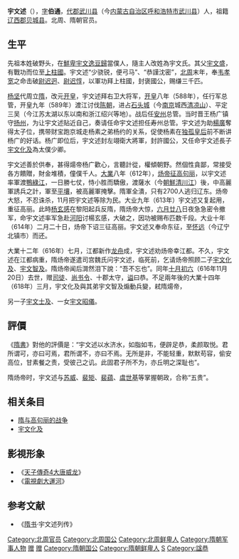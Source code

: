 '''宇文述'''（{{bd|546年||616年|11月20日|catIdx=Y}}），[[表字|字]]'''伯通'''，[[代郡|代郡]][[武川县|武川县]]（今[[内蒙古自治区|内蒙古自治区]][[呼和浩特市|呼和浩特市]][[武川县|武川县]]）人，祖籍[[辽西郡|辽西郡]][[贝城县|贝城县]]。北周、隋朝官员。

==生平==
先祖本姓破野头，在[[鮮卑|鮮卑]][[宇文逸豆歸|宇文逸豆歸]]當僕人，隨主人改姓為宇文氏。其父[[宇文盛_(忠城郡公)|宇文盛]]，有戰功而位至[[上柱國|上柱國]]。宇文述“少骁锐，便弓马”、“恭謹沈密”，[[北周|北周]]末年，奉[[韦孝宽|韦孝宽]]之命击破[[尉迟迥|尉迟迥]]、[[尉迟惇|尉迟惇]]，以軍功拜上柱國，封褒國公，赐缣三千匹。

[[杨坚|杨坚]]代周立[[隋朝|隋]]，改元[[开皇|开皇]]，宇文述拜右卫大将军，[[开皇|开皇]]八年（588年），任行军总管，开皇九年（589年）渡江讨伐[[陈朝|陈朝]]，进占[[石头城|石头城]]（今[[南京|南京]]城西[[清凉山|清凉山]]）、平定三吴（今江苏太湖以东以南和浙江绍兴等地）。战后任[[安州|安州]]总管。当时晋王杨广镇守[[扬州_(古代)|扬州]]，为让宇文述贴近自己，奏请任命宇文述担任寿州总管。宇文述为助[[楊廣|楊廣]]奪得太子位，携带财宝跑京城走杨素之弟杨约的关系，促使杨素在[[独孤皇后|独孤皇后]]前不断讲杨广的好话。杨广即位后，宇文述封左翊衛大將軍，封許國公，又任命宇文述長子[[宇文化及|宇文化及]]為太僕少卿。

宇文述善於供奉，甚得煬帝杨广歡心，言聽計從，權傾朝野。然個性貪鄙，常接受各方饋贈，財金堆積，僮僕千人。[[大业_(年号)|大業]]八年（612年），[[隋与高句丽的战争|炀帝征高句丽]]，以宇文述率軍渡[[鴨綠江|鴨綠江]]，一日勝七仗，恃小胜而驕傲，渡薩水（今[[朝鮮|朝鮮]][[清川江|清川江]]）後，中高麗軍誘兵之計，軍至[[平壤|平壤]]，被高麗軍掩擊。隋軍全潰，只有2700人逃归辽东。炀帝大怒，不忍诛杀，11月把宇文述等除为民。大业九年（613年）宇文述又复起用，重征高丽。此時[[杨玄感|杨玄感]]在黎阳起兵反隋，隋炀帝大惊，[[六月廿八|六月廿八]]日夜急急密令撤军，命宇文述率军急赴[[河阳|河阳]]讨楊玄感，大破之，因功被赐布匹数千段。大业十年（614年）二月二十日，炀帝下诏三征高丽。宇文述又奉命东征，至[[怀远|怀远]]（今辽宁北镇市）而还。

大業十二年（616年）七月，江都新作[[龙舟|龙舟]]成，宇文述劝炀帝幸江都。不久，宇文述在江都病重，隋炀帝遂遣司宫魏氏问宇文述，临死前，乞请炀帝照顾二子[[宇文化及|宇文化及]]、[[宇文智及|宇文智及]]。隋炀帝闻后潸然泪下說：“吾不忘也”。同年[[十月初六|十月初六]]（616年11月20日）去世，赠[[司徒|司徒]]、[[尚书令|尚书令]]、十郡太守，[[谥号|谥]]曰恭。不足兩年後的大業十四年（618年）三月，宇文化及與其弟宇文智及煽動兵變，弒隋煬帝，

另一子[[宇文士及|宇文士及]]、一女[[宇文昭儀|宇文昭儀]]。

==評價==
《[[隋書|隋書]]》對他的評價是：“宇文述以水济水，如脂如韦，便辟足恭，柔颜取悦。君所谓可，亦曰可焉，君所谓不，亦曰不焉。无所是非，不能轻重，默默苟容，偷安高位，甘素餐之责，受彼己之讥。此固君子所不为，亦丘明之深耻也”。

隋炀帝时，宇文述与[[苏威|苏威]]、[[裴矩|裴矩]]、[[裴蕴|裴蕴]]、[[虞世基|虞世基]]等掌握朝政，合称“五贵”。

==相关条目==
*[[隋与高句丽的战争|隋与高句丽的战争]]
*[[宇文化及|宇文化及]]
==影視形象==
*《[[天子傳奇#天子傳奇4大唐威龙|天子傳奇4大唐威龙]]》
*《[[大運河_(電視劇)|電視劇大運河]]》

==参考文献==
* 《[[隋书|隋书]]·宇文述列传》

{{DEFAULTSORT:Y}}
[[Category:北周官员|Category:北周官员]]
[[Category:北周国公|Category:北周国公]]
[[Category:北周鲜卑人|Category:北周鲜卑人]]
[[Category:隋朝军事人物|Category:隋朝军事人物]]
[[Category:隋朝尚书令|赠]]
[[Category:隋朝司徒|赠]]
[[Category:隋朝国公|Category:隋朝国公]]
[[Category:隋朝鲜卑人|Category:隋朝鲜卑人]]
[[Category:宇文姓|S]]
[[Category:諡恭|Category:諡恭]]